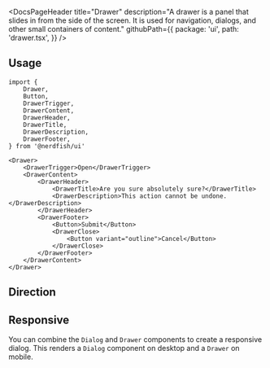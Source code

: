 <DocsPageHeader
	title="Drawer"
	description="A drawer is a panel that slides in from the side of the screen. It is used for navigation, dialogs, and other small containers of content."
	githubPath={{
		package: 'ui',
		path: 'drawer.tsx',
	}}
/>

<ComponentExample src="/src/app/docs/components/drawer/example/default.tsx">
	<DrawerExample />
</ComponentExample>

## Usage

```tsx
import {
	Drawer,
	Button,
	DrawerTrigger,
	DrawerContent,
	DrawerHeader,
	DrawerTitle,
	DrawerDescription,
	DrawerFooter,
} from '@nerdfish/ui'
```

```tsx
<Drawer>
	<DrawerTrigger>Open</DrawerTrigger>
	<DrawerContent>
		<DrawerHeader>
			<DrawerTitle>Are you sure absolutely sure?</DrawerTitle>
			<DrawerDescription>This action cannot be undone.</DrawerDescription>
		</DrawerHeader>
		<DrawerFooter>
			<Button>Submit</Button>
			<DrawerClose>
				<Button variant="outline">Cancel</Button>
			</DrawerClose>
		</DrawerFooter>
	</DrawerContent>
</Drawer>
```

## Direction

<ComponentExample src="/src/app/docs/components/drawer/example/direction.tsx">
	<DrawerDirectionExample />
</ComponentExample>

## Responsive

You can combine the `Dialog` and `Drawer` components to create a responsive
dialog. This renders a `Dialog` component on desktop and a `Drawer` on mobile.

<ComponentExample src="/src/app/docs/components/drawer/example/responsive.tsx">
	<DrawerResponsiveExample />
</ComponentExample>
